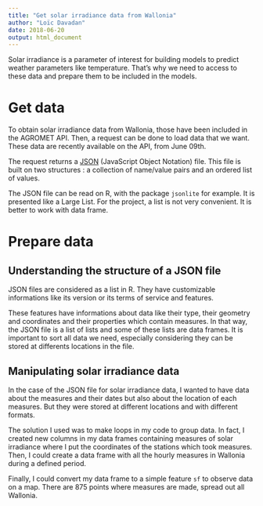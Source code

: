 ```yaml
---
title: "Get solar irradiance data from Wallonia"
author: "Loïc Davadan"
date: 2018-06-20
output: html_document
---
```



Solar irradiance is a parameter of interest for building models to predict weather parameters like temperature. That's why we need to access to these data and prepare them to be included in the models.

# Get data

To obtain solar irradiance data from Wallonia, those have been included in the AGROMET API. Then, a request can be done to load data that we want.
These data are recently available on the API, from June 09th.

The request returns a [JSON](https://stackoverflow.com/questions/383692/what-is-json-and-why-would-i-use-it) (JavaScript Object Notation) file. This file is built on two structures : a collection of name/value pairs and an ordered list of values.

The JSON file can be read on R, with the package `jsonlite` for example. It is presented like a Large List. For the project, a list is not very convenient. It is better to work with data frame.

# Prepare data

## Understanding the structure of a JSON file

JSON files are considered as a list in R. They have customizable informations like its version or its terms of service and features.

These features have informations about data like their type, their geometry and coordinates and their properties which contain measures. In that way, the JSON file is a list of lists and some of these lists are data frames. It is important to sort all data we need, especially considering they can be stored at differents locations in the file.

## Manipulating solar irradiance data

In the case of the JSON file for solar irradiance data, I wanted to have data about the measures and their dates but also about the location of each measures. But they were stored at different locations and with different formats.

The solution I used was to make loops in my code to group data. In fact, I created new columns in my data frames containing measures of solar irradiance where I put the coordinates of the stations which took measures. Then, I could create a data frame with all the hourly measures in Wallonia during a defined period.

Finally, I could convert my data frame to a simple feature `sf` to observe data on a map. There are 875 points where measures are made, spread out all Wallonia.






